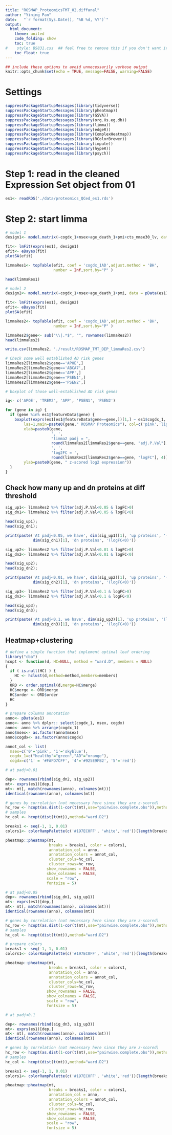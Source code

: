 ```yaml
---
title: "ROSMAP_ProteomicsTMT_02.diffanal"
author: "Yining Pan"
date:   "`r format(Sys.Date(), '%B %d, %Y')`"
output:
  html_document:
    theme: united
    code_folding: show
    toc: true
#    style: BS831.css  ## feel free to remove this if you don't want it
    toc_float: true
---
```


```r
## include these options to avoid unnecessarily verbose output
knitr::opts_chunk$set(echo = TRUE, message=FALSE, warning=FALSE)
```

# Settings
```r
suppressPackageStartupMessages(library(tidyverse))
suppressPackageStartupMessages(library(pheatmap))
suppressPackageStartupMessages(library(GSVA))
suppressPackageStartupMessages(library(org.Hs.eg.db))
suppressPackageStartupMessages(library(limma))
suppressPackageStartupMessages(library(edgeR))
suppressPackageStartupMessages(library(ComplexHeatmap))
suppressPackageStartupMessages(library(RColorBrewer))
suppressPackageStartupMessages(library(impute))
suppressPackageStartupMessages(library(hypeR))
suppressPackageStartupMessages(library(psych))

```

# Step 1: read in the cleaned Expression Set object from 01
```r
es1<- readRDS('./data/proteomics_QCed_es1.rds')
```

# Step 2: start limma

```r
# model 1
design1<- model.matrix(~cogdx_1+msex+age_death_1+pmi+cts_mmse30_lv, data = pData(es1))

fit<- lmFit(exprs(es1), design1)
efit<- eBayes(fit)
plotSA(efit)

limmaRes1<- topTable(efit, coef = 'cogdx_1AD',adjust.method = 'BH',
                     number = Inf,sort.by="P" )

head(limmaRes1)
```


```r
# model 2
design2<- model.matrix(~cogdx_1+msex+age_death_1+pmi, data = pData(es1))

fit<- lmFit(exprs(es1), design2)
efit<- eBayes(fit)
plotSA(efit)

limmaRes2<- topTable(efit, coef = 'cogdx_1AD',adjust.method = 'BH',
                     number = Inf,sort.by="P" )

limmaRes2$gene<- sub("\\|.*$", "", rownames(limmaRes2))
head(limmaRes2)

write.csv(limmaRes2, './result/ROSMAP_TMT_DEP_limmaRes2.csv')
```


```r
# Check some well established AD risk genes 
limmaRes2[limmaRes2$gene=='APOE',]
limmaRes2[limmaRes2$gene=='ABCA7',]
limmaRes2[limmaRes2$gene=='APP',]
limmaRes2[limmaRes2$gene=='PSEN1',]
limmaRes2[limmaRes2$gene=='PSEN2',]
```

```r
# boxplot of those well-established AD risk genes

ig<- c('APOE', 'TREM2', 'APP', 'PSEN1', 'PSEN2')

for (gene in ig) {
  if (gene %in% es1@featureData$gene) {
    boxplot(exprs(es1[es1@featureData$gene==gene,])[1,] ~ es1$cogdx_1,
        las=1,main=paste0(gene," ROSMAP Proteomics"), col=c('pink','lightblue'),pch="-",
        xlab=paste0(gene, 
                    ', ',
                    "limma2 padj = ", 
                    round(limmaRes2[limmaRes2$gene==gene, "adj.P.Val"], 4), 
                    ', ',
                    'log2FC = ', 
                    round(limmaRes2[limmaRes2$gene==gene, "logFC"], 4)),
        ylab=paste0(gene, " z-scored log2 expression"))
  }
}

```

## Check how many up and dn proteins at diff threshold

```r

sig_up1<- limmaRes2 %>% filter(adj.P.Val<0.05 & logFC>0) 
sig_dn1<- limmaRes2 %>% filter(adj.P.Val<0.05 & logFC<0)

head(sig_up1);
head(sig_dn1);

print(paste('At padj<0.05, we have', dim(sig_up1)[1], 'up proteins', '(logFC>0),', 
            dim(sig_dn1)[1], 'dn proteins', '(logFC<0)'))
```


```r

sig_up2<- limmaRes2 %>% filter(adj.P.Val<0.01 & logFC>0) 
sig_dn2<- limmaRes2 %>% filter(adj.P.Val<0.01 & logFC<0)

head(sig_up2);
head(sig_dn2);

print(paste('At padj<0.01, we have', dim(sig_up2)[1], 'up proteins', '(logFC>0),', 
            dim(sig_dn2)[1], 'dn proteins', '(logFC<0)'))
```


```r

sig_up3<- limmaRes2 %>% filter(adj.P.Val<0.1 & logFC>0) 
sig_dn3<- limmaRes2 %>% filter(adj.P.Val<0.1 & logFC<0)

head(sig_up3);
head(sig_dn3);

print(paste('At padj<0.1, we have', dim(sig_up3)[1], 'up proteins', '(logFC>0),', 
            dim(sig_dn3)[1], 'dn proteins', '(logFC<0)'))
```
## Heatmap+clustering

```r
# define a simple function that implement optimal leaf ordering
library("cba")
hcopt <- function(d, HC=NULL, method = "ward.D", members = NULL)
{
  if ( is.null(HC) ) { 
    HC <- hclust(d,method=method,members=members)
  }
  ORD <- order.optimal(d,merge=HC$merge)
  HC$merge <- ORD$merge
  HC$order <- ORD$order
  HC
}
```


```r
# prepare columns annotation
anno<- pData(es1)
anno<- anno %>% dplyr:: select(cogdx_1, msex, cogdx)
anno<- anno %>% arrange(cogdx_1)
anno$msex<- as.factor(anno$msex)
anno$cogdx<- as.factor(anno$cogdx)

annot_col <- list(
  msex=c('0'='pink', '1'='skyblue'),
  cogdx_1=c("healthy"="green","AD"="orange"),
  cogdx=c('1' = '#FAFD7CFF', '4'='#925E9FB2', '5'='red'))
```




```r
# at padj<0.01

dep<- rownames(rbind(sig_dn2, sig_up2))
mt<- exprs(es1)[dep,]
mt<- mt[, match(rownames(anno), colnames(mt))]
identical(rownames(anno), colnames(mt))

# genes by correlation (not necessary here since they are z-scored)
hc_row <- hcopt(as.dist(1-cor(t(mt),use="pairwise.complete.obs")),method="ward.D2")
# samples
hc_col <- hcopt(dist(t(mt)),method="ward.D2")

breaks1 <- seq(-1, 1, 0.01)
colors1<- colorRampPalette(c('#197EC0FF', 'white','red'))(length(breaks1) - 1)

pheatmap::pheatmap(mt,
                   breaks = breaks1, color = colors1,
                   annotation_col = anno,
                   annotation_colors = annot_col,
                   cluster_cols=hc_col,
                   cluster_rows=hc_row,
                  show_rownames = FALSE,
                  show_colnames = FALSE,
                  scale = "row",
                  fontsize = 5)
```

```r
# at padj<0.05
dep<- rownames(rbind(sig_dn1, sig_up1))
mt<- exprs(es1)[dep,]
mt<- mt[, match(rownames(anno), colnames(mt))]
identical(rownames(anno), colnames(mt))

# genes by correlation (not necessary here since they are z-scored)
hc_row <- hcopt(as.dist(1-cor(t(mt),use="pairwise.complete.obs")),method="ward.D2")
# samples
hc_col <- hcopt(dist(t(mt)),method="ward.D2")

# prepare colors
breaks1 <- seq(-1, 1, 0.01)
colors1<- colorRampPalette(c('#197EC0FF', 'white','red'))(length(breaks1) - 1)

pheatmap::pheatmap(mt,
                   breaks = breaks1, color = colors1,
                   annotation_col = anno,
                   annotation_colors = annot_col,
                   cluster_cols=hc_col,
                   cluster_rows=hc_row,
                  show_rownames = FALSE,
                  show_colnames = FALSE,
                  scale = "row",
                  fontsize = 5)
```


```r
# at padj<0.1

dep<- rownames(rbind(sig_dn3, sig_up3))
mt<- exprs(es1)[dep,]
mt<- mt[, match(rownames(anno), colnames(mt))]
identical(rownames(anno), colnames(mt))

# genes by correlation (not necessary here since they are z-scored)
hc_row <- hcopt(as.dist(1-cor(t(mt),use="pairwise.complete.obs")),method="ward.D2")
# samples
hc_col <- hcopt(dist(t(mt)),method="ward.D2")

breaks1 <- seq(-1, 1, 0.01)
colors1<- colorRampPalette(c('#197EC0FF', 'white','red'))(length(breaks1) - 1)

pheatmap::pheatmap(mt,
                   breaks = breaks1, color = colors1,
                   annotation_col = anno,
                   annotation_colors = annot_col,
                   cluster_cols=hc_col,
                   cluster_rows=hc_row,
                  show_rownames = FALSE,
                  show_colnames = FALSE,
                  scale = "row",
                  fontsize = 5)
```